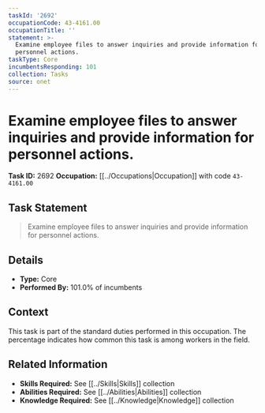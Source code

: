 ```yaml
---
taskId: '2692'
occupationCode: 43-4161.00
occupationTitle: ''
statement: >-
  Examine employee files to answer inquiries and provide information for
  personnel actions.
taskType: Core
incumbentsResponding: 101
collection: Tasks
source: onet
---
```

# Examine employee files to answer inquiries and provide information for personnel actions.

**Task ID:** 2692
**Occupation:** [[../Occupations|Occupation]] with code `43-4161.00`

## Task Statement

> Examine employee files to answer inquiries and provide information for personnel actions.

## Details

- **Type:** Core
- **Performed By:** 101.0% of incumbents

## Context

This task is part of the standard duties performed in this occupation. The percentage indicates how common this task is among workers in the field.

## Related Information

- **Skills Required:** See [[../Skills|Skills]] collection
- **Abilities Required:** See [[../Abilities|Abilities]] collection
- **Knowledge Required:** See [[../Knowledge|Knowledge]] collection
